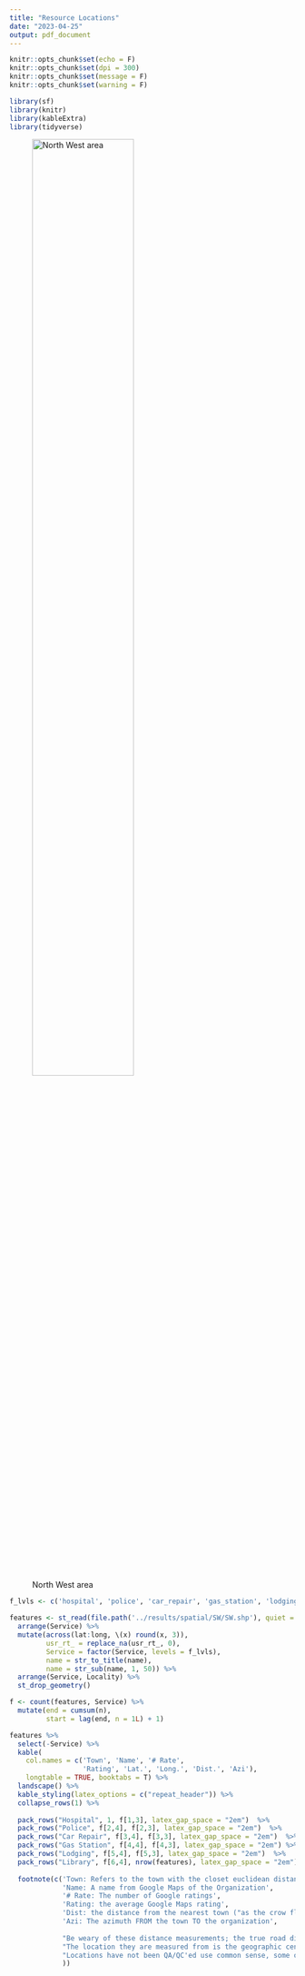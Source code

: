 ```yaml
---
title: "Resource Locations"
date: "2023-04-25"
output: pdf_document
---
```



```r
knitr::opts_chunk$set(echo = F)
knitr::opts_chunk$set(dpi = 300) 
knitr::opts_chunk$set(message = F)
knitr::opts_chunk$set(warning = F)
```

```r
library(sf)
library(knitr)
library(kableExtra)
library(tidyverse)
```


![North West area](../results/maps/SW.png){height=65%}

\newpage


```r

f_lvls <- c('hospital', 'police', 'car_repair', 'gas_station', 'lodging', 'library')

features <- st_read(file.path('../results/spatial/SW/SW.shp'), quiet = T) %>% 
  arrange(Service) %>% 
  mutate(across(lat:long, \(x) round(x, 3)),
         usr_rt_ = replace_na(usr_rt_, 0), 
         Service = factor(Service, levels = f_lvls), 
         name = str_to_title(name), 
         name = str_sub(name, 1, 50)) %>% 
  arrange(Service, Locality) %>% 
  st_drop_geometry() 

f <- count(features, Service) %>% 
  mutate(end = cumsum(n), 
         start = lag(end, n = 1L) + 1)

features %>% 
  select(-Service) %>% 
  kable(
    col.names = c('Town', 'Name', '# Rate', 
                  'Rating', 'Lat.', 'Long.', 'Dist.', 'Azi'),
    longtable = TRUE, booktabs = T) %>% 
  landscape() %>% 
  kable_styling(latex_options = c("repeat_header")) %>% 
  collapse_rows(1) %>% 
  
  pack_rows("Hospital", 1, f[1,3], latex_gap_space = "2em")  %>% 
  pack_rows("Police", f[2,4], f[2,3], latex_gap_space = "2em")  %>% 
  pack_rows("Car Repair", f[3,4], f[3,3], latex_gap_space = "2em")  %>% 
  pack_rows("Gas Station", f[4,4], f[4,3], latex_gap_space = "2em") %>% 
  pack_rows("Lodging", f[5,4], f[5,3], latex_gap_space = "2em")  %>% 
  pack_rows("Library", f[6,4], nrow(features), latex_gap_space = "2em")  %>% 
  
  footnote(c('Town: Refers to the town with the closet euclidean distance ("as the crow flies") to the organization',
             'Name: A name from Google Maps of the Organization',
             '# Rate: The number of Google ratings',
             'Rating: the average Google Maps rating',
             'Dist: the distance from the nearest town ("as the crow flies")',
             'Azi: The azimuth FROM the town TO the organization', 
             
             "Be weary of these distance measurements; the true road distance in most instances will be greater.",
             "The location they are measured from is the geographic center of town, not a sensible region like cross streets.",
             "Locations have not been QA/QC'ed use common sense, some of these providers clearly suck."
             ))
  
  
```

